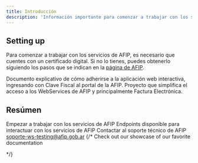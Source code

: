 ```yaml
---
title: Introducción
description: 'Información importante para comenzar a trabajar con los servicios de AFIP'
---
```



## Setting up

Para comenzar a trabajar con los servicios de AFIP, es necesario que cuentes con un certificado digital. Si no lo tienes, puedes obtenerlo siguiendo los pasos que se indican en la [página de AFIP](https://www.afip.gob.ar/ws/).

<CardGroup cols={2}>
  <Card
    title="Como adherirse"
    icon="pen-to-square"
    href="https://www.afip.gob.ar/ws/WSASS/WSASS_como_adherirse.pdf"
  >
  Documento explicativo de cómo adherirse a la aplicación web interactiva, ingresando con Clave Fiscal al portal de la AFIP.
  </Card>
  <Card
    title="Repositorio"
    icon="github"
    href="https://github.com/sarriaroman/AFIP-API/"
  >
   Proyecto que simplifica el acceso a los WebServices de AFIP y principalmente Factura Electrónica.
  </Card>
</CardGroup>

## Resúmen
<CardGroup cols={2}>
  <Card
    title="Empezar"
    icon="play"
    href="/quickstart"
  >
    Empezar a trabajar con los servicios de AFIP
  </Card>
  <Card
    title="API Reference"
    icon="code"
    href="/api-reference"
  >
    Endpoints disponible para interactuar con los servicios de AFIP
  </Card>
  <Card
    title="Soporte"
    icon="screwdriver-wrench"
  >
    Contactar al soporte técnico de AFIP
    <a href="mailto:soporte-ws-testing@afip.gob.ar" >soporte-ws-testing@afip.gob.ar</a>
  </Card>
  {/* <Card
    title="Get Inspiration"
    icon="stars"
    href="https://mintlify.com/customers"
  >
    Check out our showcase of our favorite documentation

  </Card> */}
</CardGroup>
